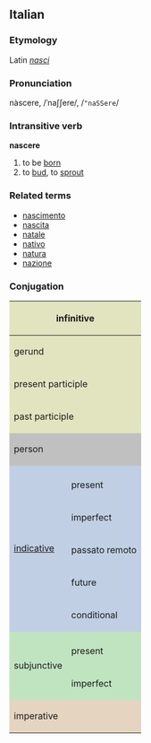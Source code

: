==Italian==
===Etymology===
Latin ''[[nasci]]''
===Pronunciation===
nàscere, /ˈnaʃʃere/, /<tt>"naSSere</tt>/
===Intransitive verb===
'''nascere'''

# to be [[born]]
# to [[bud]], to [[sprout]]

===Related terms===
*[[nascimento]]
*[[nascita]]
*[[natale]]
*[[nativo]]
*[[natura]]
*[[nazione]]

===Conjugation===

<center>
{| style="background:#F0F0F0"

|-
! colspan="3" style="background:#e2e4c0" | infinitive
| colspan="5" | nascere

|-
! colspan="3" style="background:#e2e4c0" | gerund
| colspan="5" | nascendo

|-
! colspan="3" style="background:#e2e4c0" | present participle
| colspan="5" | [[nascente]]

|-
! colspan="3" style="background:#e2e4c0" | past participle
| colspan="5" | [[nato]]

|-
! colspan="2" rowspan="2" style="background:#C0C0C0" | person
! colspan="3" style="background:#C0C0C0" | singular
! colspan="3" style="background:#C0C0C0" | plural

|-
! style="background:#C0C0C0;width:12.5%" | first
! style="background:#C0C0C0;width:12.5%" | second
! style="background:#C0C0C0;width:12.5%" | third
! style="background:#C0C0C0;width:12.5%" | first
! style="background:#C0C0C0;width:12.5%" | second
! style="background:#C0C0C0;width:12.5%" | third

|-
! rowspan="6" style="background:#c0cfe4" | [[indicative]]

! style="background:#c0cfe4" colspan="1" | 
! style="background:#c0cfe4" | io
! style="background:#c0cfe4" | tu
! style="background:#c0cfe4" | lui/lei
! style="background:#c0cfe4" | noi
! style="background:#c0cfe4" | voi
! style="background:#c0cfe4" | loro

|-
! style="height:3em;background:#c0cfe4" | present
| nasco
| nasci
| nasce
| nasciamo
| nascete
| nascono

|-
! style="height:3em;background:#c0cfe4" | imperfect
| nascevo
| nascevi
| nasceva
| nascevamo
| nascevate
| nascevano

|-
! style="height:3em;background:#c0cfe4" | passato remoto
| nacqui
| nascesti
| nacque
| nascemmo
| nasceste
| nacquero

|-
! style="height:3em;background:#c0cfe4" | future
| nascerò
| nascerai
| nascerà
| nasceremo
| nascerete
| nasceranno

|-
! style="height:3em;background:#c0cfe4" | conditional
| nascerei
| nasceresti
| nascerebbe
| nasceremmo
| nascereste
| nascerebbero

|-
! rowspan="3" style="background:#c0e4c0" |subjunctive
! style="background:#c0e4c0" | 
! style="background:#c0e4c0" | che io
! style="background:#c0e4c0" | che tu
! style="background:#c0e4c0" | che lui/che lei
! style="background:#c0e4c0" | che noi
! style="background:#c0e4c0" | che voi
! style="background:#c0e4c0" | che loro

|-
! style="height:3em;background:#c0e4c0" | present
| nasca
| nasca
| nasca
| nasciamo
| nasciate
| nascano

|-
! style="height:3em;background:#c0e4c0" rowspan="1" | imperfect
| nascessi
| nascessi
| nascesse
| nascessimo
| nasceste
| nascessero

|-
! colspan="2" rowspan="2" style="height:3em;background:#e4d4c0" | imperative
! style="background:#e4d4c0" | -
! style="background:#e4d4c0" | tu
! style="background:#e4d4c0" | lui/lei
! style="background:#e4d4c0" | noi
! style="background:#e4d4c0" | voi
! style="background:#e4d4c0" | loro

|-
|
| nasci
| nasca
| nasciamo
| nascete
| nascano

|}
</center>